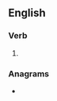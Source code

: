 {{also|latinise|latinisé}}
==English==

===Verb===
{{en-verb|Latinis}}

# {{standard spelling of|en|from=non-Oxford British spelling|Latinize}}

===Anagrams===
* {{anagrams|en|a=aeiilnst|Taliesin|alienist|anilites|litanies}}